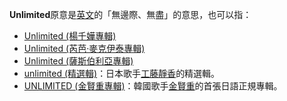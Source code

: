 '''Unlimited'''原意是[[英文|英文]]的「無邊際、無盡」的意思，也可以指：

*[[Unlimited_(楊千嬅專輯)|Unlimited (楊千嬅專輯)]]
*[[Unlimited_(芮芭·麥克伊泰專輯)|Unlimited (芮芭·麥克伊泰專輯)]]
*[[Unlimited_(薩斯伯利亞專輯)|Unlimited (薩斯伯利亞專輯)]]
*[[unlimited_(精選輯)|unlimited (精選輯)]]：日本歌手[[工藤靜香|工藤靜香]]的精選輯。
*[[UNLIMITED_(金賢重專輯)|UNLIMITED (金賢重專輯)]]：韓國歌手[[金賢重|金賢重]]的首張日語正規專輯。

{{消歧義|Cat=非中文名稱消歧義}}
